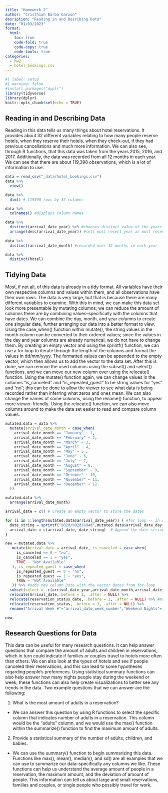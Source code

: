 ```yaml
---
title: "Homework 2"
author: "Cristhian Barba Garzon"
desription: "Reading in and Desribing Data"
date: "01/03/2023"
format:
  html:
    toc: true
    code-fold: true
    code-copy: true
    code-tools: true
categories:
  - hw2
  - hotel_bookings.csv
---
```


```r
#| label: setup
#| warning: false
#install.packages("dyplr")
library(tidyverse)
library(dplyr)
knitr::opts_chunk$set(echo = TRUE)
```

## Reading in and Describing Data

Reading in this data tells us many things about hotel reservations. It provides about 32 different variables relating to how many people reserve hotels, when they reserve their hotels, when they check-out, if they had previous cancellations and much more information. We can also see, through R functions, that this data was taken from the years 2015, 2016, and 2017. Additionally, the data was recorded from all 12 months in each year. We can see that there are about 119,390 observations, which is a lot of information to use. 

```r

data = read_csv("_data/hotel_bookings.csv")
data %>%
  view()

data %>%
  dim() # 119390 rows by 32 columns

data %>% 
  colnames() #displays column names

data %>%
  distinct(arrival_date_year) %>% #chooses distinct value of the years (only recorded over 3 years)
  arrange(desc(arrival_date_year)) #sets most recent year as most recent to view
  
data %>% 
  distinct(arrival_date_month) #recorded over 12 months in each year

data %>% 
  distinct(hotel)

```

## Tidying Data

Most, if not all, of this data is already in a tidy format. All variables have their own respective columns and values within them, and all observations have their own rows. The data is very large, but that is because there are many different variables to examine. 
With this in mind, we can make this data set look more presentable by mutating columns; we can reduce the amount of columns there are by combining values--specifically with the columns that have dates. We can combine the day, month, and year columns to create one singular date, further arranging our data into a better format to view. Using the case_when() function within mutate(), the string values in the month column can be converted to their ordered values; since the values in the day and year columns are already numerical, we do not have to change them. By creating an empty vector and using the sprintf() function, we can use a for loop to iterate through the length of the columns and format the values in dd/mm/yyyy. The formatted values can be appended to the empty vector, which then allows us to add the vector to the data set. After this is done, we can remove the used columns using the subset() and select() functions, and we can move our new column over using the relocate() function. Using the mutate() function again, we can change values in the columns "is_canceled" and "is_repeated_guest" to be string values for "yes" and "no"; this can be done to allow the viewer to see what data is being recorded rather than inferring what zeros and ones mean. 
We can also change the names of some columns, using the rename() function, to appear more viewer-friendly. Using the relocate() function, we can also move columns around to make the data set easier to read and compare column values. 


```r

mutated.data = data %>%
  mutate(arrival_date_month = case_when(
    arrival_date_month == "January" ~ 1,
    arrival_date_month == "February" ~ 2,
    arrival_date_month == "March" ~ 3,
    arrival_date_month == "April" ~ 4,
    arrival_date_month == "May" ~ 5 ,
    arrival_date_month == "June" ~ 6,
    arrival_date_month == "July" ~ 7,
    arrival_date_month == "August" ~ 8,
    arrival_date_month == "September" ~ 9,
    arrival_date_month == "October" ~ 10,
    arrival_date_month == "November" ~ 11,
    arrival_date_month == "December" ~ 12
  ))

mutated.data %>%
  arrange(arrival_date_month)

arrival_date = c() # Create an empty vector to store the dates

for (i in 1:length(mutated.data$arrival_date_year)) { #for loop -- in range 1 to total length of Year column
  date_string = sprintf("%02d/%02d/%04d",mutated.data$arrival_date_day_of_month[i], mutated.data$arrival_date_month[i], mutated.data$arrival_date_year[i]) # Format as a string
  arrival_date = c(arrival_date, date_string)  # Append the date string to the vector
}

new = mutated.data %>%
   mutate(Arrival_date = arrival_date, is_canceled = case_when(
     is_canceled == 0 ~ "no",
     is_canceled == 1 ~ "yes",
     TRUE ~ "Not Available"
   ), is_repeated_guest = case_when(
     is_repeated_guest == 0 ~ "no",
     is_repeated_guest == 1 ~ "yes",
     TRUE ~ "Not Available"
   )) %>% #adds new column Date with the vector dates from for-loop
  subset(select = -c(arrival_date_year,arrival_date_month,arrival_date_day_of_month)) %>% #drops Year and Month columns so new date column will replace
  relocate(Arrival_date,.before = 2, .after = NULL) %>%
  relocate(reservation_status_date, .before = 2, .after = NULL) %>% #moves the column to the left hand side 
  relocate(reservation_status, .before = 3, .after = NULL) %>%
  rename("Arrival Week #"="arrival_date_week_number","Weekend Nights"= "stays_in_weekend_nights","Week Nights"= "stays_in_week_nights")

new

```


## Research Questions for Data

This data can be useful for many research questions. It can help answer questions that compare the amount of adults and children in reservations, which in turn could indicate if families or couples travel to hotels more often than others. We can also look at the types of hotels and see if people canceled their reservations, and this can lead to some hypotheses regarding people's preferences. Using statistical summary functions can also help answer how many nights people stay during the weekend or week; these functions can also help create visualizations to better see any trends in the data. Two example questions that we can answer are the following:

1) What is the most amount of adults in a reservation?
- We can answer this question by using R functions to select the specific column that indicates number of adults in a reservation. This column would be the "adults" column, and we would use the max() function within the summarize() function to find the maximum amount of adults. 

2) Provide a statistical summary of the number of adults, children, and babies.
- We can use the summary() function to begin summarizing this data. Functions like max(), mean(), median(), and sd() are all examples that we can use to summarize our data--specifically any columns we like. These functions can help us understand the average amount of people in a reservation, the maximum amount, and the deviation of amount of people. This information can tell us about large and small reservations, families and couples, or single people who possibly travel for work. 

